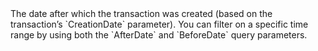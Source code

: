   
<ParamField query="AfterDate" type="Unix timestamp" >     
The date after which the transaction was created (based on the transaction’s `CreationDate` parameter). You can filter on a specific time range by using both the `AfterDate` and `BeforeDate` query parameters.  
</ParamField>